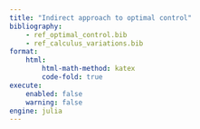 ```yaml
---
title: "Indirect approach to optimal control"
bibliography: 
    - ref_optimal_control.bib
    - ref_calculus_variations.bib
format:
    html:
        html-math-method: katex
        code-fold: true
execute:
    enabled: false
    warning: false
engine: julia
---
```


